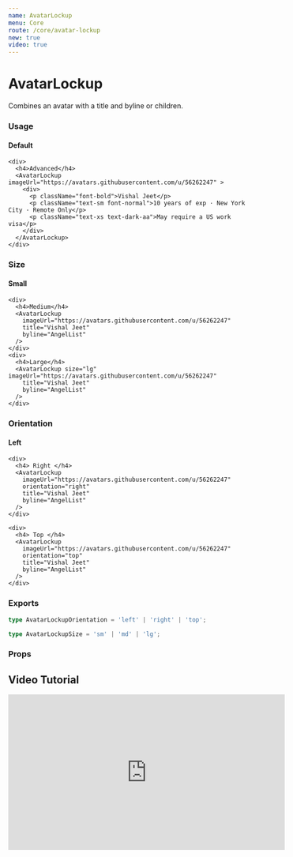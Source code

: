 ```yaml
---
name: AvatarLockup
menu: Core
route: /core/avatar-lockup
new: true
video: true
---
```



# AvatarLockup

Combines an avatar with a title and byline or children.

### Usage

<Playground>
  <div className="flex space-x-12">
    <div>
      <h4>Default</h4>
      <AvatarLockup
        imageUrl="https://avatars.githubusercontent.com/u/56262247"
        title="Vishal Jeet"
        byline="AngelList"
      />
    </div>

    <div>
      <h4>Advanced</h4>
      <AvatarLockup imageUrl="https://avatars.githubusercontent.com/u/56262247" >
        <div>
          <p className="font-bold">Vishal Jeet</p>
          <p className="text-sm font-normal">10 years of exp · New York City · Remote Only</p>
          <p className="text-xs text-dark-aa">May require a US work visa</p>
        </div>
      </AvatarLockup>
    </div>

  </div>

</Playground>

### Size

<Playground>
  <div className="flex space-x-8">
    <div>
      <h4>Small</h4>
      <AvatarLockup
        imageUrl="https://avatars.githubusercontent.com/u/56262247"
        size="sm"
        title="Vishal Jeet"
      />
    </div>

    <div>
      <h4>Medium</h4>
      <AvatarLockup
        imageUrl="https://avatars.githubusercontent.com/u/56262247"
        title="Vishal Jeet"
        byline="AngelList"
      />
    </div>
    <div>
      <h4>Large</h4>
      <AvatarLockup size="lg" imageUrl="https://avatars.githubusercontent.com/u/56262247"
        title="Vishal Jeet"
        byline="AngelList"
      />
    </div>

  </div>
</Playground>

### Orientation

<Playground>
  <div className="flex space-x-12">
    <div>
      <h4> Left </h4>
      <AvatarLockup
        imageUrl="https://avatars.githubusercontent.com/u/56262247"
        orientation="left"
        title="Vishal Jeet"
        byline="AngelList"
      />
    </div>

    <div>
      <h4> Right </h4>
      <AvatarLockup
        imageUrl="https://avatars.githubusercontent.com/u/56262247"
        orientation="right"
        title="Vishal Jeet"
        byline="AngelList"
      />
    </div>

    <div>
      <h4> Top </h4>
      <AvatarLockup
        imageUrl="https://avatars.githubusercontent.com/u/56262247"
        orientation="top"
        title="Vishal Jeet"
        byline="AngelList"
      />
    </div>

  </div>
</Playground>

### Exports

```ts
type AvatarLockupOrientation = 'left' | 'right' | 'top';

type AvatarLockupSize = 'sm' | 'md' | 'lg';
```

### Props

<Props of={AvatarLockup} />

## Video Tutorial

<a id="tutorial">
  <iframe
    width="560"
    height="315"
    src="https://www.youtube.com/embed/nQt8iW_j8d4?start=101"
    title="YouTube video player"
    frameborder="0"
    allow="accelerometer; autoplay; clipboard-write; encrypted-media; gyroscope; picture-in-picture"
    allowfullscreen
  ></iframe>
</a>
